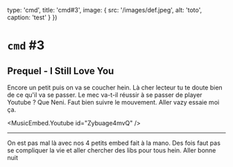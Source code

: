 

  type: 'cmd',
  title: 'cmd#3',
  image: {
    src: '/images/def.jpeg',
    alt: 'toto',
    caption: 'test'
  }
}) 

# `cmd` #3

## Prequel - I Still Love You

Encore un petit puis on va se coucher hein. Là cher lecteur tu te doute bien de ce qu'il va se passer. Le mec va-t-il réussir à se passer de player Youtube ? Que Neni. Faut bien suivre le mouvement. Aller vazy essaie moi ça.

<MusicEmbed.Youtube id="Zybuage4mvQ" />

---

On est pas mal là avec nos 4 petits embed fait à la mano. Des fois faut pas se compliquer la vie et aller chercher des libs pour tous hein. Aller bonne nuit

